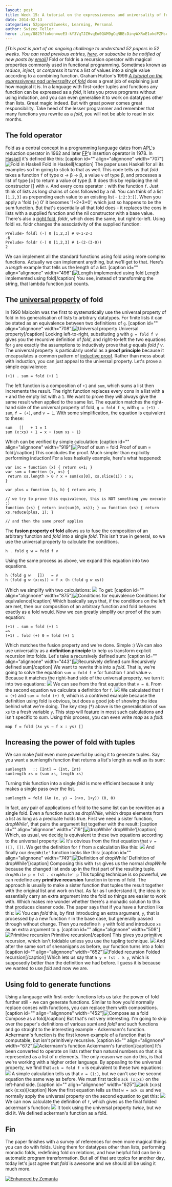 ```yaml
---
layout: post
title: Week 15: A tutorial on the expressiveness and universality of fold
date: 2014-02-13
categories: 52papers52weeks, Learning, Personal
author: Swizec Teller
hero: ./img/8825?token=ueE3-kY3VqTJZHvqEo0QAM9gCqNBEcDinyWXRoE1okdPZMsqXwAFXh8ERcM6CndZtqnLMul8XUuRet3HqbiNfh8
---
```


_\[This post is part of an ongoing challenge to understand 52 papers in 52 weeks. You can read previous entries, [here](http://swizec.com/blog/category/52-papers-in-52-weeks), or subscribe to be notified of new posts by [email](http://swiz.ec/52papers-list)]_ Fold or foldr is a recursion operator with magical properties commonly used in functional programming. Sometimes known as _reduce_, _inject_, or _compress_ it turns a list of values into a single value according to a combining function. Graham Hutton's 1999 [_A tutorial on the expressivenes nad universality of fold_](https://docs.google.com/viewer?url=http%3A%2F%2Fwww.cs.nott.ac.uk%2F%7Egmh%2Ffold.pdf) does a great job of explaining just how magical it is. In a language with first-order tuples and functions any function can be expressed as a _fold_, it lets you prove programs without using induction, and you can even generalise it to work on datatypes other than lists. Great magic indeed. But with great power comes great responsibility. Take heed of the lesser programmer and remember that many functions you rewrite as a _fold_, you will not be able to read in six months.

## The fold operator

Fold as a central concept in a programming language dates from [APL](http://en.wikipedia.org/wiki/APL_%28programming_language%29 "APL (programming language)")'s reduction operator in 1962 and later [FP](http://en.wikipedia.org/wiki/Functional_programming "Functional programming")'s insertion operator in 1978. In [Haskell](http://haskell.org "Haskell (programming language)") it's defined like this: \[caption id="" align="alignnone" width="707"]![Fold in Haskell](./img/8825?token=ueE3-kY3VqTJZHvqEo0QAM9gCqNBEcDinyWXRoE1okdPZMsqXwAFXh8ERcM6CndZtqnLMul8XUuRet3HqbiNfh8 "Fold in Haskell") Fold in Haskell\[/caption] The paper uses Haskell for all its examples so I'm going to stick to that as well. This code tells us that _fold_ takes a function `f` of type α → β → β, a value `v` of type β, and processes a list of type \[α] to return a value of type β. It does this by replacing the nil constructor \[] with `v`. And every cons operator `:` with the function `f`. Just think of lists as long chains of cons followed by a nil. You can think of a list `[1,2,3]` as prepending each value to an existing list - `1:2:3:[]`. When you apply a 'fold (+) 0' it becomes '1+2+3+0', which just so happens to be the sum function. But that's essentially all that fold does - it replaces the cons in lists with a supplied function and the nil constructor with a base value. There's also a [right fold](http://en.wikipedia.org/wiki/Fold_%28higher-order_function%29 "Fold (higher-order function)"), _foldr_, which does the same, but right-to-left. Using foldl vs. foldr changes the associativity of the supplied function:

    Prelude> foldl (-) 0 [1,2,3] # 0-1-2-3
    -6
    Prelude> foldr (-) 0 [1,2,3] # 1-(2-(3-0))
    2

We can implement all the standard functions using fold using more complex functions. Actually we can implement anything, but we'll get to that. Here's a _length_ example that tells us the length of a list. \[caption id="" align="alignnone" width="496"]![Length implemented using fold](./img/8831?token=fgG1BSxgqqV-4fLGH7PtGJjsSVr7LA8kpYBCzebkD_aab3ZydXIHtaDva2XIAOXC8UiZeKd7l-107qulnI3u4oo "Length implemented using fold") Length implemented using fold\[/caption] You see, instead of transforming the string, that lambda function just counts.

## The [universal property](http://en.wikipedia.org/wiki/Universal_property "Universal property") of fold

In 1990 Malcolm was the first to systematically use the universal property of fold in his generalisation of lists to arbitrary datatypes. For finite lists it can be stated as an equivalence between two definitions of `g`. \[caption id="" align="alignnone" width="708"]![Universal property](./img/8867?token=Hbtc4HWONkfx_DnNQC0wqi2AYGA7q6-zaWW5Tq5XppW92E7vgrH7eT83GXv1v88cb7IF4IaXaLKdoAh8W7-lq6w "Universal property") Universal property\[/caption] Looking left-to-right, substituting `g` with `g = fold f v` gives you the recursive definition of _fold_, and right-to-left the two equations for `g` are exactly the assumptions to inductively prove that _g_ equals _fold f v_. The universal property is particularly useful as a **proof principle** because it encapsulates a common pattern of [inductive proof](http://en.wikipedia.org/wiki/Mathematical_induction "Mathematical induction"). Rather than mess about with induction, you can just appeal to the universal property. Let's prove a simple equivalence:

    (+1) . sum = fold (+) 1

The left function is a composition of `+1` and `sum`, which sums a list then increments the result. The right function replaces every cons in a list with a `+` and the empty list with a `1`. We want to prove they will always give the same result when applied to the same list. The equation matches the right-hand side of the universal property of fold, `g = fold f v`, with `g = (+1) . sum`, `f = (+)`, and `v = 1`. With some simplification, the equation is equivalent to these:

    sum   []   + 1 = 1
    sum (x:xs) + 1 = x + (sum xs + 1)

Which can be verified by simple calculation: \[caption id="" align="alignnone" width="919"]![Proof of sum = fold](./img/8945?token=fz5YXG-q4_QsJfnUq1rnC2A2Cdg0480WK9rZY2XH61YKcMbCvLYfAJ_EUzg0phXmfjCC8Sl5nLIYzfGQVWkXxiM "Proof of sum = fold") Proof of sum = fold\[/caption] This concludes the proof. Much simpler than explicitly performing induction! For a less haskelly example, here's what happened:

    var inc = function (x) { return x+1; }
    var sum = function (x, xs) {
     return xs.length > 0 ? x + sum(xs[0], xs.slice(1)) : x;
    }

    var plus = function (a, b) { return a+b; }

    // we try to prove this equivalence, this is NOT something you execute :)
    function (xs) { return inc(sum(0, xs)); } == function (xs) { return xs.reduce(plus, 1); }

    // and then the same proof applies

The **fusion property of fold** allows us to fuse the composition of an arbitrary function and _fold_ into a single _fold_. This isn't true in general, so we use the universal property to calculate the conditions.

    h . fold g w = fold f v

Using the same process as above, we expand this equation into two equations.

    h (fold g w   [])   = v
    h (fold g w (x:xs)) = f x (h (fold g w xs))

Which we simplify with two calculations: ![](./img/8947?token=ZrDBOQ8GUKrY3HdpQ2bJrU_gjCstFMC2BYI-cXgBaI1FCd9nqh8UR7ITKktd3uMOIQlDMAnjxbjxlM7IBg8bJL4) To get: \[caption id="" align="alignnone" width="875"]![Conditions for equivalence](./img/8948?token=5fi6AJwxmmeAFlmwSvM8Me5A91YzPsKp-YwoqimSahQIpGuCjYlHwiYZH4z3RJbYtJFXx77wBCdHjAWwLVTdH6U "Conditions for equivalence") Conditions for equivalence\[/caption] Which basically says that, if the conditions on the left are met, then our composition of an arbitrary function and fold behaves exactly as a fold would. Now we can greatly simplify our proof of the sum equation:

    (+1) . sum = fold (+) 1 
    =>
    (+1) . fold (+) 0 = fold (+) 1

Which matches the fusion property and we're done. Simple :) We can also use universality as a **definition principle** to help us transform explicit recursion into folds. Let's take a recursively defined sum: \[caption id="" align="alignnone" width="443"]![Recursively defined sum](./img/8950?token=yD7C6UfpP4x4Kj632YMQ11KhD8SqQuia7T0JXuQqqiKsiolR9SuXr3x0j0bqIjli0bqVjQsd6V-Z3kZopIL2PAc "Recursively defined sum") Recursively defined sum\[/caption] We want to rewrite this into a _fold_. That is, we're going to solve the equation `sum = fold f v` for function `f` and value `v`. Because it matches the right-hand side of the universal property, we turn it into two equations: ![](./img/8951?token=M143GtAIQxZrr_cy4STf3W266OIpvftmvkLGjgStSBy4ocbapzPI0njwiMconvl0kxZwpynQdsC3oqccm-Nla8c) We can see from the first equation that `v = 0`. From the second equation we calculate a definition for `f`. ![](./img/8952?token=LYpy5Mmxjx7T9wq4GxVNeV9ufPPD_1USOX-TJWLwHKp2U8FofvxnrBhW9rdrhLp2LbFHQq_vMx7OrQP6p2GFUww) We calculated that `f = (+)` and `sum = fold (+) 0`, which is a contrived example because the definition using fold is obvious, but does a good job of showing the idea behind what we're doing. The key step (†) above is the generalisation of `sum xs` to a fresh variable `y`. This step will feature in most such calculations and isn't specific to _sum_. Using this process, you can even write _map_ as a _fold_:

    map f = fold (λx ys → f x : ys) []

## Increasing the power of fold with tuples

We can make _fold_ even more powerful by using it to generate tuples. Say you want a sumlength function that returns a list's length as well as its sum:

    sumlength   :: [Int] → (Int, Int)
    sumlength xs = (sum xs, length xs)

Turning this function into a single _fold_ is more efficient because it only makes a single pass over the list.

    sumlength = fold (λn (x, y) → (n+x, 1+y)) (0, 0)

In fact, any pair of applications of fold to the same list can be rewritten as a single fold. Even a function such as _dropWhile_, which drops elements from a list as long as a predicate holds true. First we need a sister function, _dropWhile'_, that pairs the argument list together with the result: \[caption id="" align="alignnone" width="719"]![dropWhile'](./img/8954?token=CQ_xqJCbCtBjQNwiJIRE_cD7dbNq1454Y2K0akvb0Llf1fWNvYBBsqKi26Ngiud99mel3Ce3Dj78IuprWokJCoc "dropWhile'") dropWhile'\[/caption] Which, as usual, we decide is equivalent to these two equations according to the universal property: ![](./img/8955?token=CM5q3AVwRODNtzvLQ_FgdTlB7MQHCKOZ7FMJLb3hjHSqDkg7OO98BOwkjZlEe_FnsUaFsCUJAbKfb_NHSVIrlsM) It's obvious from the first equation that `v = ([], [])`. We get the definition for `f` from a calculation like this: ![](./img/8956?token=yEMWj1PYCcW5_Hv-xzJIZ3127aNXCViMS5lwoV-hpsr_TzzoqBqRMZ52OHIVyHACsqkhVx9eAhehkqIqhjLsX3Q) And finally our `dropWhile'` function looks like this: \[caption id="" align="alignnone" width="749"]![Definition of dropWhile'](./img/8958?token=PIWoSInFr6DW4Jeek7SdG3eBtc7gS2gPlz23w3-nLcFLv0rG6PVKVccwVD0esG9aCk4I1BW1A2M0khKocDYh-lg "Definition of dropWhile'") Definition of dropWhile'\[/caption] Composing this with `fst` gives us the normal _dropWhile_ because the changed list ends up in the first part of the resulting tuple. `dropWhile p = fst . dropWhile' p` This tupling technique is so powerful, we can redefine any **primitive recursion** function in terms of fold. The approach is usually to make a sister function that tuples the result together with the original list and work on that. As far as I understand it, the idea is to essentially carry an extra argument into the fold so things are easier to work with. Which makes me wonder whether there's a monadic solution to this that produces cleaner code. The paper says that if you have a function like this: ![](./img/8959?token=2eINObVZSoVMCsoer-jNbEZXd8RZHx0CtCIIPcxIRBo0QBNxh0Cx4M6f_jO0uSkbql-fr-kGA4OXyTMAaSIOYKc) You can _fold_ this, by first introducing an extra argument, `y`, that is processed by a new function `f` in the base case, but generally passed through without change. Then you redefine `h y` with fold and introduce `xs` as an extra argument to `g`. \[caption id="" align="alignnone" width="508"]![Primitive recursion](./img/8960?token=9-o16lwHpwLaMbbedtMqpsNFm2TzqQQctv-aroKpf3YwFGKKd-0ePT4OVVgaQG2V8trN8n0a3cHk4YvFrF9CcG0 "Primitive recursion") Primitive recursion\[/caption] This gives you primitive recursion, which isn't foldable unless you use the tupling technique. ![](./img/8961?token=tuhKeIllbMu88WButTCqN7CCUpNUGoNW3pdf3SSzcA17nw-PjhJ37QXJxUSPQHvUInx4veq9Mt8lIdSokLzTxjA) And after the same sort of shenanigans as before, our function turns into a fold: \[caption id="" align="alignnone" width="652"]![Folded recursion](./img/8962?token=uV-N5yiuyc4z_Ikh1EaMbbp4K_fEoPktedd73zjmbcygdFwKeVBeo0ZSTwW_b7iICVa77ovQ899vh_gs3VuqQIE "Folded recursion") Folded recursion\[/caption] Which lets us say that `h y = fst . k y`, which is supposedly better than the definition we had before. I guess it is because we wanted to use _fold_ and now we are.

## Using fold to generate functions

Using a language with first-order functions lets us take the power of fold further still - we can generate functions. Similar to how you'd normally replace conses with functions, you can replace them with compositions. \[caption id="" align="alignnone" width="452"]![Compose as a fold](./img/8963?token=XWOpuOr75CLiNqNWDzjWIwrJ7y-jXpSlhjWY8LzdZ0--89eoO9LRcVL4toMYbkfo3HeboANh6zwV2YOKH10yfFE "Compose as a fold") Compose as a fold\[/caption] But that's not very interesting. I'm going to skip over the paper's definitions of various _suml_ and _foldl_ and such functions and go straight to the interesting example - Ackermann's function. Ackermann's function is the first known example of a function that is computable, but isn't primitively recursive. \[caption id="" align="alignnone" width="672"]![Ackermann's function](./img/8964?token=CP41oWy3xwbLFbdTjDiZ_nEfHQV9yX9UP4cueedRlMA60M4rljjLI2FKB-lZjQfEucJktBv_E4xV0p6H_k6TvDg "Ackermann's function") Ackermann's function\[/caption] It's been converted to operate on lists rather than natural numbers so that _n_ is represented as a list of _n_ elements. The only reason we can do this, is that we're working with a higher order language. By appealing to the universal property, we find that `ack = fold f v` is equivalent to these two equations: ![](./img/8966?token=fSxoIt4SMm297nLdiAGxRko_mVivdYxDxKD3ilHfOdrrSlbvR2Ov41NVX_-ZH8J9VNqXj4ELuNWxzQTdbontFhQ) A simple calculation tells us that `v = (1:)`, but we can't use the second equation the same way as before. We must first tackle `ack (x:xs)` on the left-hand side. \[caption id="" align="alignnone" width="625"]![ack (x:xs)](./img/8967?token=yfxwzBKB5Vz5Mr_ruObHqYV0IguQa3RUQlFBzHu9nOKtuOLHo55qeju_RAZxAhuXgw3XIh6kOtIW-EewJK7SWOQ "ack (x:xs)") ack (x:xs)\[/caption] Now the first equation tells us that `w = ack xs` and we normally apply the universal property on the second equation to get this: ![](./img/8968?token=Rsuh_zSY_OAuBx_yuuY2s0du9k52nxoeiTCQbFWB_1UnFSe5EmwpIePSdmgsQa7i02EF-IS4Ng96NoFxWyE-Je4) We can now calculate the definition of `f`, which gives us the final folded ackerman's function: ![](./img/8969?token=P6BCQ3xeWyT98mUqxIxJt-P-7Lvvzso7BxWi8FraYxHzYL1JQa8sSEnHotl1F9fSdgJ1h_WkhSuaLh8MAS4t1CA) It took using the universal property _twice_, but we did it. We defined ackerman's function as a fold.

## Fin

The paper finishes with a survey of references for even more magical things you can do with folds. Using them for datatypes other than lists, performing monadic folds, redefining fold on relations, and how helpful fold can be in automatic program transformation. But all of that are topics for another day, today let's just agree that _fold_ is awesome and we should all be using it much more.

[![Enhanced by Zemanta](http://img.zemanta.com/zemified_e.png?x-id=cf076e67-d2c7-42cf-90b4-36d260742cba)](http://www.zemanta.com/?px "Enhanced by Zemanta")
